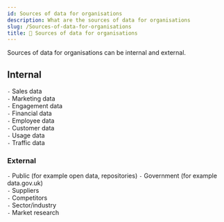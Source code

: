 ```yaml
---
id: Sources of data for organisations
description: What are the sources of data for organisations
slug: /Sources-of-data-for-organisations
title: 💼 Sources of data for organisations
---
```


Sources of data for organisations can be internal and external. 

## Internal
`-` Sales data <br />
`-` Marketing data <br />
`-` Engagement data <br />
`-` Financial data <br />
`-` Employee data <br />
`-` Customer data <br />
`-` Usage data <br />
`-` Traffic data

### External
`-` Public (for example open data, repositories)
`-` Government (for example data.gov.uk) <br />
`-` Suppliers <br />
`-` Competitors <br />
`-` Sector/industry <br />
`-` Market research <br />